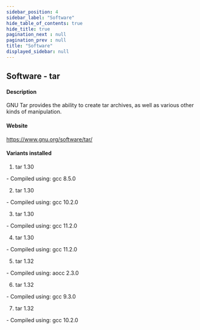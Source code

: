 ```yaml
---
sidebar_position: 4
sidebar_label: "Software"
hide_table_of_contents: true
hide_title: true
pagination_next : null
pagination_prev : null
title: "Software"
displayed_sidebar: null
---
```


## Software - tar


#### Description
GNU Tar provides the ability to create tar archives, as well as various other kinds of manipulation.

#### Website
https://www.gnu.org/software/tar/

#### Variants installed
1. tar 1.30
<div class="ul-circle">
    - Compiled using: gcc 8.5.0
</div>

2. tar 1.30
<div class="ul-circle">
    - Compiled using: gcc 10.2.0
</div>

3. tar 1.30
<div class="ul-circle">
    - Compiled using: gcc 11.2.0
</div>

4. tar 1.30
<div class="ul-circle">
    - Compiled using: gcc 11.2.0
</div>

5. tar 1.32
<div class="ul-circle">
    - Compiled using: aocc 2.3.0
</div>

6. tar 1.32
<div class="ul-circle">
    - Compiled using: gcc 9.3.0
</div>

7. tar 1.32
<div class="ul-circle">
    - Compiled using: gcc 10.2.0
</div>

